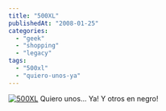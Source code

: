 ```yaml
---
title: "500XL"
publishedAt: "2008-01-25"
categories: 
  - "geek"
  - "shopping"
  - "legacy"
tags: 
  - "500xl"
  - "quiero-unos-ya"
---
```


[![500XL](http://j.b5z.net/i/u/2075403/i/500xl_648.jpg)](http://www.worldwidefred.com/500xl.htm) Quiero unos... Ya! Y otros en negro!
